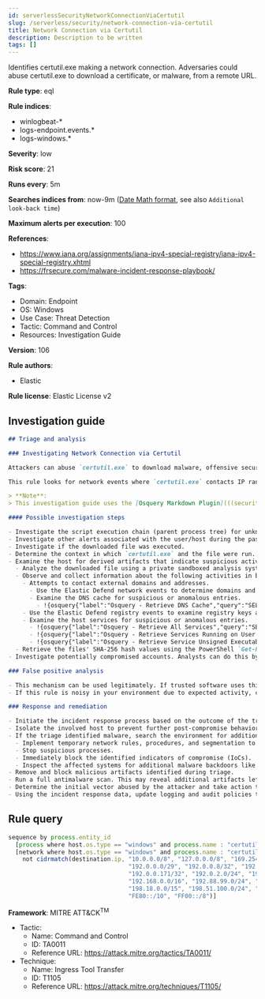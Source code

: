 ```yaml
---
id: serverlessSecurityNetworkConnectionViaCertutil
slug: /serverless/security/network-connection-via-certutil
title: Network Connection via Certutil
description: Description to be written
tags: []
---
```


<div id="network-connection-via-certutil"></div>

Identifies certutil.exe making a network connection. Adversaries could abuse certutil.exe to download a certificate, or malware, from a remote URL.

**Rule type**: eql

**Rule indices**:

* winlogbeat-*
* logs-endpoint.events.*
* logs-windows.*

**Severity**: low

**Risk score**: 21

**Runs every**: 5m

**Searches indices from**: now-9m ([Date Math format](((ref))/common-options.html#date-math), see also <DocLink id="serverlessSecurityRulesUiCreate" section="set-the-rules-schedule">`Additional look-back time`</DocLink>)

**Maximum alerts per execution**: 100

**References**:

* https://www.iana.org/assignments/iana-ipv4-special-registry/iana-ipv4-special-registry.xhtml
* https://frsecure.com/malware-incident-response-playbook/

**Tags**:

* Domain: Endpoint
* OS: Windows
* Use Case: Threat Detection
* Tactic: Command and Control
* Resources: Investigation Guide

**Version**: 106

**Rule authors**:

* Elastic

**Rule license**: Elastic License v2

## Investigation guide

```markdown
## Triage and analysis

### Investigating Network Connection via Certutil

Attackers can abuse `certutil.exe` to download malware, offensive security tools, and certificates from external sources in order to take the next steps in a compromised environment.

This rule looks for network events where `certutil.exe` contacts IP ranges other than the ones specified in [IANA IPv4 Special-Purpose Address Registry](https://www.iana.org/assignments/iana-ipv4-special-registry/iana-ipv4-special-registry.xhtml)

> **Note**:
> This investigation guide uses the [Osquery Markdown Plugin](((security-guide))/invest-guide-run-osquery.html) introduced in Elastic Stack version 8.5.0. Older Elastic Stack versions will display unrendered Markdown in this guide.

#### Possible investigation steps

- Investigate the script execution chain (parent process tree) for unknown processes. Examine their executable files for prevalence, whether they are located in expected locations, and if they are signed with valid digital signatures.
- Investigate other alerts associated with the user/host during the past 48 hours.
- Investigate if the downloaded file was executed.
- Determine the context in which `certutil.exe` and the file were run.
- Examine the host for derived artifacts that indicate suspicious activities:
  - Analyze the downloaded file using a private sandboxed analysis system.
  - Observe and collect information about the following activities in both the sandbox and the alert subject host:
    - Attempts to contact external domains and addresses.
      - Use the Elastic Defend network events to determine domains and addresses contacted by the subject process by filtering by the process' `process.entity_id`.
      - Examine the DNS cache for suspicious or anomalous entries.
        - !{osquery{"label":"Osquery - Retrieve DNS Cache","query":"SELECT * FROM dns_cache"}}
    - Use the Elastic Defend registry events to examine registry keys accessed, modified, or created by the related processes in the process tree.
    - Examine the host services for suspicious or anomalous entries.
      - !{osquery{"label":"Osquery - Retrieve All Services","query":"SELECT description, display_name, name, path, pid, service_type, start_type, status, user_account FROM services"}}
      - !{osquery{"label":"Osquery - Retrieve Services Running on User Accounts","query":"SELECT description, display_name, name, path, pid, service_type, start_type, status, user_account FROM services WHERE\nNOT (user_account LIKE '%LocalSystem' OR user_account LIKE '%LocalService' OR user_account LIKE '%NetworkService' OR\nuser_account == null)\n"}}
      - !{osquery{"label":"Osquery - Retrieve Service Unsigned Executables with Virustotal Link","query":"SELECT concat('https://www.virustotal.com/gui/file/', sha1) AS VtLink, name, description, start_type, status, pid,\nservices.path FROM services JOIN authenticode ON services.path = authenticode.path OR services.module_path =\nauthenticode.path JOIN hash ON services.path = hash.path WHERE authenticode.result != 'trusted'\n"}}
  - Retrieve the files' SHA-256 hash values using the PowerShell `Get-FileHash` cmdlet and search for the existence and reputation of the hashes in resources like VirusTotal, Hybrid-Analysis, CISCO Talos, Any.run, etc.
- Investigate potentially compromised accounts. Analysts can do this by searching for login events (for example, 4624) to the target host after the registry modification.

### False positive analysis

- This mechanism can be used legitimately. If trusted software uses this command and the triage has not identified anything suspicious, this alert can be closed as a false positive.
- If this rule is noisy in your environment due to expected activity, consider adding exceptions — preferably with a combination of user and command line conditions.

### Response and remediation

- Initiate the incident response process based on the outcome of the triage.
- Isolate the involved host to prevent further post-compromise behavior.
- If the triage identified malware, search the environment for additional compromised hosts.
  - Implement temporary network rules, procedures, and segmentation to contain the malware.
  - Stop suspicious processes.
  - Immediately block the identified indicators of compromise (IoCs).
  - Inspect the affected systems for additional malware backdoors like reverse shells, reverse proxies, or droppers that attackers could use to reinfect the system.
- Remove and block malicious artifacts identified during triage.
- Run a full antimalware scan. This may reveal additional artifacts left in the system, persistence mechanisms, and malware components.
- Determine the initial vector abused by the attacker and take action to prevent reinfection through the same vector.
- Using the incident response data, update logging and audit policies to improve the mean time to detect (MTTD) and the mean time to respond (MTTR).

```

## Rule query

```js
sequence by process.entity_id
  [process where host.os.type == "windows" and process.name : "certutil.exe" and event.type == "start"]
  [network where host.os.type == "windows" and process.name : "certutil.exe" and
    not cidrmatch(destination.ip, "10.0.0.0/8", "127.0.0.0/8", "169.254.0.0/16", "172.16.0.0/12", "192.0.0.0/24",
                                  "192.0.0.0/29", "192.0.0.8/32", "192.0.0.9/32", "192.0.0.10/32", "192.0.0.170/32",
                                  "192.0.0.171/32", "192.0.2.0/24", "192.31.196.0/24", "192.52.193.0/24",
                                  "192.168.0.0/16", "192.88.99.0/24", "224.0.0.0/4", "100.64.0.0/10", "192.175.48.0/24",
                                  "198.18.0.0/15", "198.51.100.0/24", "203.0.113.0/24", "240.0.0.0/4", "::1",
                                  "FE80::/10", "FF00::/8")]

```

**Framework**: MITRE ATT&CK<sup>TM</sup>

* Tactic:
    * Name: Command and Control
    * ID: TA0011
    * Reference URL: https://attack.mitre.org/tactics/TA0011/
* Technique:
    * Name: Ingress Tool Transfer
    * ID: T1105
    * Reference URL: https://attack.mitre.org/techniques/T1105/

